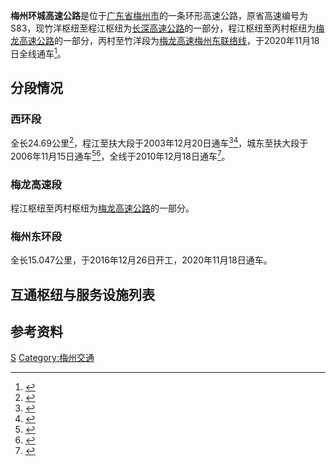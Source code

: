 {{中国高速公路信息框
| 编号 = G25
| 名称 = 长深高速公路（竹洋 - 程江）
| 路線簡稱 = 梅州环城
| 最近通車日期 =2020年11月18日
| 起點 = 环线
| 終點 = 环线
}}
{{中国高速公路信息框
| 编号 = S12/S1211
| 省名 = Guangdong
| 名称 = 梅龙高速公路（程江 - 丙村）<br/>梅龙高速梅州东联络线
| 路線簡稱 = 梅州环城
| 最近通車日期 = 2020年11月18日
| 起點 = 环线
| 終點 = 环线
}}
'''梅州环城高速公路'''是位于[[广东省|广东省]][[梅州市|梅州市]]的一条环形高速公路，原省高速编号为S83，现竹洋枢纽至程江枢纽为[[长深高速公路|长深高速公路]]的一部分，程江枢纽至丙村枢纽为[[梅龙高速公路|梅龙高速公路]]的一部分，丙村至竹洋段为[[梅龙高速梅州东联络线|梅龙高速梅州东联络线]]，于2020年11月18日全线通车<ref>{{Cite web|title=【交通】梅龙高速梅州东联络线通车，梅州市首条环城高速公路闭合成环_东线|url=https://www.sohu.com/a/432995550_120214184|access-date=2021-09-29|work=www.sohu.com|archive-date=2021-09-23|archive-url=https://web.archive.org/web/20210923031439/https://www.sohu.com/a/432995550_120214184|dead-url=no}}</ref>。

==分段情况==
===西环段===
全长24.69公里<ref>{{Cite web|title=梅州市西环高速公路工程竣工环保验收公示 - 广东省生态环境厅公众网|url=http://gdee.gd.gov.cn/spq5668/content/post_2479320.html|access-date=2021-09-29|work=gdee.gd.gov.cn|archive-date=2021-09-29|archive-url=https://web.archive.org/web/20210929015633/http://gdee.gd.gov.cn/spq5668/content/post_2479320.html|dead-url=no}}</ref>，程江至扶大段于2003年12月20日通车<ref>{{Cite web|title=我省四条高速年底如期通车(图)|url=http://news.sina.com.cn/c/2003-11-13/11071112059s.shtml|access-date=2021-09-29|work=news.sina.com.cn|archive-date=2021-09-29|archive-url=https://web.archive.org/web/20210929022829/http://news.sina.com.cn/c/2003-11-13/11071112059s.shtml|dead-url=no}}</ref><ref>{{Cite web|title=梅州市人民政府门户网站 梅州市地方志办公室 梅州市大事记 大事记（2003年）|url=https://www.meizhou.gov.cn/zwgk/zfjg/sdfzbgs/mzsdsj/content/post_548272.html|access-date=2021-09-29|work=www.meizhou.gov.cn|archive-date=2021-09-29|archive-url=https://web.archive.org/web/20210929023146/https://www.meizhou.gov.cn/zwgk/zfjg/sdfzbgs/mzsdsj/content/post_548272.html|dead-url=no}}</ref>，城东至扶大段于2006年11月15日通车<ref>{{Cite web|title=梅州市人民政府门户网站 梅州市地方志办公室 梅州市大事记 大事记（2006年）|url=https://www.meizhou.gov.cn/zwgk/zfjg/sdfzbgs/mzsdsj/content/post_548284.html|access-date=2021-09-29|work=www.meizhou.gov.cn|archive-date=2021-09-29|archive-url=https://web.archive.org/web/20210929025901/https://www.meizhou.gov.cn/zwgk/zfjg/sdfzbgs/mzsdsj/content/post_548284.html|dead-url=no}}</ref><ref>{{Cite web|title=天汕高速梅州西环段今天通车_新闻中心_新浪网|url=http://news.sina.com.cn/c/2006-11-15/101910508130s.shtml|access-date=2021-09-29|work=news.sina.com.cn|archive-date=2021-09-29|archive-url=https://web.archive.org/web/20210929025216/http://news.sina.com.cn/c/2006-11-15/101910508130s.shtml|dead-url=no}}</ref>，全线于2010年12月18日通车<ref>{{Cite web|title=梅州市人民政府门户网站 大事记 大事记（2010年）|url=https://www.meizhou.gov.cn/zjmz/lsyg/dsj/content/post_568165.html|access-date=2021-09-29|work=www.meizhou.gov.cn|archive-date=2021-09-29|archive-url=https://web.archive.org/web/20210929020811/https://www.meizhou.gov.cn/zjmz/lsyg/dsj/content/post_568165.html|dead-url=no}}</ref>。

===梅龙高速段===
{{Main|梅龙高速公路}}
程江枢纽至丙村枢纽为[[梅龙高速公路|梅龙高速公路]]的一部分。

===梅州东环段===
{{Main|梅龙高速梅州东联络线}}
全长15.047公里，于2016年12月26日开工，2020年11月18日通车。

==互通枢纽与服务设施列表==
{{Start expwy exit box|place=1}}
{{Expwy exit group|G25路段|place=1}}
{{Expwy exit item|type=H|name=竹洋|place=[[梅州市|梅州市]]<br/>[[梅县区|梅县区]]|place rows=2|highway connection={{China Expwy Name|G25|[[天汕高速公路|天汕高速]]}}<br/>{{China Expwy Name|S1211|P=Guangdong}}|comment=S1211终点}}
{{Expwy exit item|type=E|name=城东|road connection={{中国国道名|205}}<br/>{{中国省道名|224|P=广东}}}}
{{Expwy exit item|type=H|name=上村|place=[[梅州市|梅州市]]<br/>[[梅江区|梅江区]]|place rows=2|highway connection={{China Expwy Name|S66|P=Guangdong}}}}
{{Expwy exit item|type=E|name=城北|road connection={{中国国道名|206}}}}
{{Expwy exit item|type=E|name=城西|place=[[梅州市|梅州市]]<br/>[[梅县区|梅县区]]|place rows=1|road connection=广梅南路（{{中国国道名|205}}）<br/>剑英大道}}
{{Expwy exit group|S12路段|place=1}}
{{Expwy exit item|type=H|name=程江|place=[[梅州市|梅州市]]<br/>[[梅县区|梅县区]]|place rows=1|highway connection={{China Expwy Name|G25|[[梅河高速公路|梅河高速]]}}<br/>{{China Expwy Name|S19|P=Guangdong}}|comment=S12起点}}
{{Expwy exit item|type=E|name=梅州|place=[[梅州市|梅州市]]<br/>[[梅江区|梅江区]]|place rows=3|road connection=客都大道（{{中国国道名|206}}）}}
{{Expwy exit item|type=E|name=西阳|road connection={{中国省道名|333|P=广东}}}}
{{Expwy exit item|type=S|name=西阳}}
{{Expwy exit group|S1211路段|place=1}}
{{Expwy exit item|type=H|name=丙村|place=[[梅州市|梅州市]]<br/>[[梅县区|梅县区]]|place rows=1|highway connection={{China Expwy Name|S12|P=Guangdong}}|comment=S1211起点}}
{{End expwy exit box|place=1}}

==参考资料==
{{Reflist}}
{{广东省高速公路}}

[[Category:广东省高速公路|S]]
[[Category:梅州交通|Category:梅州交通]]